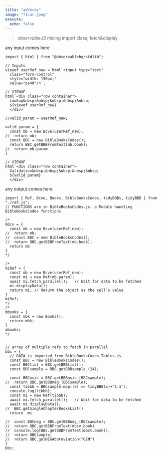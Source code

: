 ```yaml
---
title: "adVerse"
image: "f1car.jpeg"
execute:
  echo: false
---
```


> *observableJS* mixing import class, fetch&display.

::: {#inputDiv}
any input comes here
:::

```ojs
import { html } from "@observablehq/stdlib";

// Inputs
viewof userRef_new = html`<input type="text" 
  class="form-control" 
  style="width: 150px;"
  value="ps40"/>`;
  
// VIEWOF
html`<div class="row container">
  Lookup&nbsp;&nbsp;&nbsp;&nbsp;&nbsp;
  ${viewof userRef_new}
  </div>`  
```

```ojs
//valid_param = userRef_new;

valid_param = {
  const mb = new Bcve(userRef_new);
//  return mb;
  const BBC = new BibleBooksCodes();
  return BBC.getBBBFromText(mb.book);
//  return mb.param
}

// VIEWOF
html`<div class="row container">
  Validation&nbsp;&nbsp;&nbsp;&nbsp;&nbsp;
  ${valid_param}
  </div>`  
```

::: {#outputDiv}
any output comes here
:::

```ojs
import { Ref, Bcve, Books, BibleBooksCodes, tidyBBBs, tidyBBB } from "./ref.js";
// FUNCTIONS are in BibleBooksCodes.js, a Module handling BibleBooksCodes functions.

/*
mbcv = {
  const mb = new Bcve(userRef_new);
//  return mb;
//  const BBC = new BibleBooksCodes();
//  return BBC.getBBBFromText(mb.book);
  return mb
}
*/

/*
miRef = { 
  const mb = new Bcve(userRef_new);
  const mi = new Ref(mb.param);
  await mi.fetch_parallel();   // Wait for data to be fetched
  mi.displayData();
  return mi; // Return the object as the cell's value
}
miRef;
*/
/*
mbooks = {
  const mbk = new Books();
  return mbk;
}
mbooks;
*/


```

```ojs
// array of multiple refs to fetch in parallel
bbc = {
  // DATA is imported from BibleBooksCodes_Tables.js
  const BBC = new BibleBooksCodes();
  const BBClist	= BBC.getBBBlist();
  const BBCsample = BBC.getBBBsample_(24);

  const BBCosis = BBC.getBBBosis_(BBCsample);
//  return BBC.getBBBneg_(BBCsample);
  const tibbb = BBCsample.map((x) => tidyBBB(x)+"1:1");
  console.log(tibbb);
  const mi = new Ref(tibbb);
  await mi.fetch_parallel();   // Wait for data to be fetched
  await mi.displayData();
//  BBC.getSingleChapterBooksList() 
  return  mi

//  const BBCneg = BBC.getBBBneg_(BBCsample);
//  return BBC.getBBBFromText(mbcv.book)
//  console.log(BBC.getBBBFromText(mbcv.book));
//  return BBCsample;
//  return BBC.getNEGAbbreviation("GEN")
}
bbc;
```
